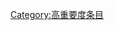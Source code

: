 {{catmore1|[[Wikipedia:猫专题|Wikipedia:猫专题]]}}
{{Articles by Importance|topic=猫|project=猫|format=TOC}}
{{emptycat}}

[[Category:高重要度条目|Category:高重要度条目]]